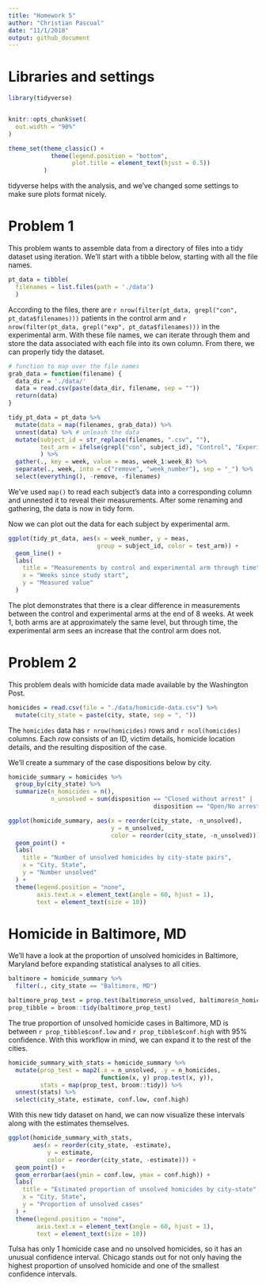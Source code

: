 ```yaml
---
title: "Homework 5"
author: "Christian Pascual"
date: "11/1/2018"
output: github_document
---
```


# Libraries and settings

```r
library(tidyverse)


knitr::opts_chunk$set(
  out.width = "90%"
)

theme_set(theme_classic() + 
            theme(legend.position = "bottom", 
                  plot.title = element_text(hjust = 0.5))
          )
```

tidyverse helps with the analysis, and we've changed some settings to make sure plots format nicely. 

# Problem 1

This problem wants to assemble data from a directory of files into a tidy dataset using iteration. We'll start with a tibble below, starting with all the file names.

```r
pt_data = tibble(
  filenames = list.files(path = './data')
  )
```

According to the files, there are `r nrow(filter(pt_data, grepl("con", pt_data$filenames)))` patients in the control arm and 
`r nrow(filter(pt_data, grepl("exp", pt_data$filenames)))` in the experimental arm. With these file names, we can iterate through them and store the data associated with each file into its own column. From there, we can properly tidy the dataset. 

```r
# function to map over the file names
grab_data = function(filename) {
  data_dir = './data/'
  data = read.csv(paste(data_dir, filename, sep = ""))
  return(data)
}

tidy_pt_data = pt_data %>% 
  mutate(data = map(filenames, grab_data)) %>% 
  unnest(data) %>% # unleash the data
  mutate(subject_id = str_replace(filenames, ".csv", ""),
         test_arm = ifelse(grepl("con", subject_id), "Control", "Experimental")
         ) %>% 
  gather(., key = week, value = meas, week_1:week_8) %>% 
  separate(., week, into = c("remove", "week_number"), sep = "_") %>% 
  select(everything(), -remove, -filenames)
```

We've used `map()` to read each subject's data into a corresponding column and unnested it to reveal their measurements. After some renaming and gathering, the data is now in tidy form.

Now we can plot out the data for each subject by experimental arm.

```r
ggplot(tidy_pt_data, aes(x = week_number, y = meas, 
                         group = subject_id, color = test_arm)) +
  geom_line() +
  labs(
    title = "Measurements by control and experimental arm through time",
    x = "Weeks since study start",
    y = "Measured value"
  )
```

The plot demonstrates that there is a clear difference in measurements between the control and experimental arms at the end of 8 weeks. At week 1, both arms are at approximately the same level, but through time, the experimental arm sees an increase that the control arm does not. 

# Problem 2

This problem deals with homicide data made available by the Washington Post. 

```r
homicides = read.csv(file = "./data/homicide-data.csv") %>% 
  mutate(city_state = paste(city, state, sep = ", "))
```

The `homicides` data has `r nrow(homicides)` rows and `r ncol(homicides)` columns. Each row consists of an ID, victim details, homicide location details, and the resulting disposition of the case. 

We'll create a summary of the case dispositions below by city.

```r
homicide_summary = homicides %>% 
  group_by(city_state) %>% 
  summarize(n_homicides = n(),
            n_unsolved = sum(disposition == "Closed without arrest" | 
                                         disposition == "Open/No arrest"))

ggplot(homicide_summary, aes(x = reorder(city_state, -n_unsolved), 
                             y = n_unsolved, 
                             color = reorder(city_state, -n_unsolved))) +
  geom_point() +
  labs(
    title = "Number of unsolved homicides by city-state pairs",
    x = "City, State",
    y = "Number unsolved"
  ) +
  theme(legend.position = "none", 
        axis.text.x = element_text(angle = 60, hjust = 1),
        text = element_text(size = 10))
```

# Homicide in Baltimore, MD

We'll have a look at the proportion of unsolved homicides in Baltimore, Maryland before expanding statistical analyses to all cities.

```r
baltimore = homicide_summary %>% 
  filter(., city_state == "Baltimore, MD")

baltimore_prop_test = prop.test(baltimore$n_unsolved, baltimore$n_homicides)
prop_tibble = broom::tidy(baltimore_prop_test)
```

The true proportion of unsolved homicide cases in Baltimore, MD is between `r prop_tibble$conf.low` and `r prop_tibble$conf.high` with 95% confidence. With this workflow in mind, we can expand it to the rest of the cities.

```r
homicide_summary_with_stats = homicide_summary %>% 
  mutate(prop_test = map2(.x = n_unsolved, .y = n_homicides, 
                          function(x, y) prop.test(x, y)),
         stats = map(prop_test, broom::tidy)) %>% 
  unnest(stats) %>% 
  select(city_state, estimate, conf.low, conf.high)
```

With this new tidy dataset on hand, we can now visualize these intervals along with the estimates themselves.

```r
ggplot(homicide_summary_with_stats, 
       aes(x = reorder(city_state, -estimate), 
           y = estimate, 
           color = reorder(city_state, -estimate))) +
  geom_point() +
  geom_errorbar(aes(ymin = conf.low, ymax = conf.high)) +
  labs(
    title = "Estimated proportion of unsolved homicides by city-state",
    x = "City, State",
    y = "Proportion of unsolved cases"
  ) +
  theme(legend.position = "none", 
        axis.text.x = element_text(angle = 60, hjust = 1),
        text = element_text(size = 10))
```

Tulsa has only 1 homicide case and no unsolved homicides, so it has an unusual confidence interval. Chicago stands out for not only having the highest proportion of unsolved homicide and one of the smallest confidence intervals. 